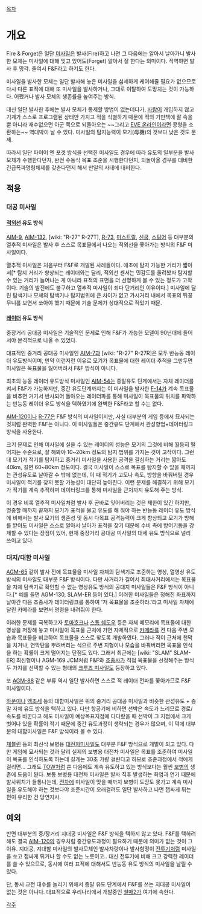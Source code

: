 [[목차]]
= 개요 =
Fire & Forget은 일단 [[미사일]]은 발사(Fire)하고 나면 그 다음에는 알아서 날아가니 발사한 모체는 미사일에 대해 잊고 있어도(Forget) 알아서 잘 한다는 의미이다. 직역하면 발사 후 망각. 줄여서 F&F라고 하기도 한다.

미사일을 발사한 모체는 일단 발사해 놓은 미사일을 섬세하게 케어해줄 필요가 없으므로 다시 다른 표적에 대해 또 미사일을 발사하거나, 그대로 이탈하여 도망치는 것이 가능하다. 어쨌거나 발사 모체의 생존률을 높여주는 방식.

대신 일단 발사한 후에는 발사 모체가 통제할 방법이 없는데다가, [[사람]]이 개입하지 않고 기계가 스스로 프로그램된 상태만 가지고 적을 식별하기 때문에 적의 기만책에 잘 속을 뿐 아니라 재수없으면 아군 쪽으로 되돌아오는 ~~그리고 [[EVE 온라인]]이라면 콩형을 소환하는~~ 역대박이 날 수 있다. 미사일의 탐지능력이 모기(母機)의 것보다 낮은 것도 문제.

따라서 일단 파이어 엔 포겟 방식을 선택한 미사일도 경우에 따라 유도의 일부분을 발사 모체가 수행한다던지, 완전 수동식 목표 조준을 시행한다던지, 되돌아올 경우를 대비한 긴급폭파명령체제를 갖춘다던지 해서 만일의 사태에 대비한다.

== 적용 ==
=== 대공 미사일 ===
==== [[적외선]] 유도 방식 ====
[[AIM-9]], [[AIM-132]], [wiki: "R-27" R-27T], [[R-73]], [[미스트랄]], [[신궁]], [[스팅어]] 등 대부분의 열추적 미사일은 발사 후 스스로 목표물에서 나오는 적외선을 쫓아가는 방식의 F&F 미사일이다.

열추적 미사일은 처음부터 F&F로 개발된 사례들이다. 애초에 탐지 가능한 거리가 짧아서[* 탐지 거리가 향상되는 레이더와는 달리, 적외선 센서는 민감도를 올려봤자 탐지할 수 있는 거리가 늘어나는 게 아니라 표적의 표면을 더 선명하게 볼 수 있는 정도가 고작이다. 기술의 발전에도 불구하고 열추적 미사일이 죄다 단거리인 이유이다.] 미사일에 달린 탐색기나 모체의 탐색기나 탐지범위에 큰 차이가 없고 가시거리 내에서 목표의 뒤꽁무니를 보면서 쏘아야 했기 때문에 기술 문제가 상대적으로 적었기 때문. 

==== [[레이더]] 유도 방식 ====
중장거리 공대공 미사일은 기술적인 문제로 인해 F&F가 가능한 모델이 90년대에 들어서야 본격적으로 나올 수 있었다.

대표적인 중거리 공대공 미사일인 [[AIM-7]]과 [wiki: "R-27" R-27R]은 모두 반능동 레이더 유도방식이며, 만약 이런저런 이유로 모기가 목표물에 대한 레이더 추적을 그만두면 미사일은 목표물을 잃어버려서 F&F 방식이 아니다.

최초의 능동 레이더 유도방식 미사일인 [[AIM-54]]는 종말유도 단계에서는 자체 레이더를 켜서 F&F가 가능하지만, 중간 유도단계까지는 이 미사일을 발사한 [[F-14]]가 계속 목표물을 비추면 거기서 반사되어 돌아오는 레이더파를 통해 미사일이 목표물의 위치를 파악하는 반능동 레이더 유도 방식을 택하였기에 완벽한 F&F라고 할 수는 없다.

[[AIM-120]]이나 [[R-77]]은 F&F 방식의 미사일이지만, 사실 대부분의 게임 등에서 묘사되는 것처럼 완벽한 F&F는 아니다. 이 미사일들은 중간유도 단계에서 관성항법+데이터링크 방식을 사용한다.

크기 문제로 인해 미사일에 실을 수 있는 레이더의 성능은 모기의 그것에 비해 월등히 떨어지는 수준으로, 잘 해봐야 10~20km 정도의 탐지 범위를 가지는 것이 고작이다. 그런데 모기가 적기를 탐지하고 중거리 미사일을 사용한 공격을 결심하는 거리는 짧아도 40km, 길면 60~80km 정도이다. 결국 미사일이 스스로 목표를 탐지할 수 있을 때까지는 관성유도로 날아갈 수 밖에 없는데, 이 때 적기가 고도나 속도, 방향을 바꿔버릴 경우 미사일이 적기를 찾지 못할 가능성이 대단히 높아진다. 이런 문제를 해결하기 위해 모기가 적기를 계속 추적하며 데이터링크를 통해 미사일을 근처까지 유도해 주는 방식.

이 경우 비록 열추적 미사일처럼 발사 후 곧바로 잊어버리는 것은 제한이 있긴 하지만, 명중할 때까지 끝까지 모기가 표적을 물고 유도를 해 줘야 하는 반능동 레이더 유도 방식에 비해서는 발사 모기의 생존성 및 동시 다목표 공격능력이 크게 향상되고 모기가 방해를 받아도 미사일은 스스로 알아서 날아가 표적을 찾기 때문에 수비 측에 방어기동을 강제할 수 있다는 장점이 있어, 현재 중장거리 공대공 미사일의 대세 유도 방식으로 널리 쓰이고 있다.

=== 대지/대함 미사일 ===
[[AGM-65]] 같이 발사 전에 목표물을 미사일 자체의 탐색기로 조준하는 영상, 열영상 유도방식의 미사일도 대부분 F&F 방식이다. 다만 사거리가 길어서 최대사거리에서는 목표물을 자체 탐색기로 확인할 수 없는 영상유도 방식의 공대지 미사일들은 F&F 방식이 아니다.[* 예를 들면 AGM-130, SLAM-ER 등이 있다.] 이러한 미사일들은 정해진 좌표까지 날아간 다음 조종사가 데이터링크를 통하여 '저 목표물을 조준하라.'라고 미사일 자체에 달린 카메라를 보면서 명령을 내려줘야 한다. 

이러한 문제를 극복하고자 [[토마호크]]나 [[스톰 쉐도우]] 등은 자체 메모리에 목표물에 대한 영상을 저장해 놓고 미사일이 목표물 근처에 가면 자체적으로 [[카메라]]를 켠 다음 주변 모습과 목표물을 비교하여 목표물을 스스로 찾도록 개발하였다. 그러나 적이 근처에 천막을 치거나, 연막탄을 뿌려버리는 식으로 주변 지형이나 모습을 바꿔버리면 목표물 인식을 하는 확률이 크게 떨어지는 단점도 있다. 그래서 최근에는 [wiki: "SLAM" SLAM-ER] 최신형이나 AGM-169 JCM처럼 F&F와 [[조종사]]가 직접 목표물을 선정해주는 방식 두 가지를 선택할 수 있는 형태의 [[크루즈 미사일]]도 등장하고 있다.

또 [[AGM-88]] 같은 부류 역시 일단 발사하면 스스로 적 레이더 전파를 쫓아가므로 F&F 미사일이다.

[[하푼]]이나 [[엑조세]] 등의 대함미사일은 위의 중거리 공대공 미사일과 비슷한 관성유도 + 종말 자체 유도 방식을 택하고 있다. 다만 항공기에 비하면 선박은 속도가 느리므로 경로/속도를 바꾼다고 해도 미사일이 예상목표지점에 다다랐을 때 선박이 그 지점에서 크게 벗어나 있을 확률이 적기 때문에 중간 유도과정이 생략되는 경우가 많으며, 이 덕에 대부분의 대함미사일은 F&F 방식이라 볼 수 있다.

[[재블린]] 등의 최신식 보병용 [[대전차미사일]]도 대부분 F&F 방식으로 개발이 되고 있다. 다만 게임에 묘사되는 것과 달리 실제의 보병용 대전차 미사일은 목표를 조준하여 미사일이 목표를 인식하도록 하는데 길게는 30초 가량 걸린다고 하므로 조준과정에서 적에게 걸리면... 그래도 [[TOW]]처럼 쏜 다음에도 계속 유도하고 있는 방식보다는 훨씬 [[보병]]의 생존에 도움이 된다. 보통 보병용 대전차 미사일은 발사 직후 발생하는 화염과 연기 때문에 발사위치가 들통나는데, [[전차]]에 미사일이 맞을 때까지 보병이 도망도 못가고 계속 미사일을 유도해야 하는 것보다야 조준시간이 오래걸려도 일단 발사하고 나면 잽싸게 튀는 편이 유리한 건 당연지사.

== 예외 ==
반면 대부분의 중/장거리 지대공 미사일은 F&F 방식을 택하지 않고 있다. F&F를 택하려 해도 결국 [[AIM-120]]의 경우처럼 중간유도과정이 필요하기 때문에 의미가 없는 것이 그 이유. 지대공, 지대함 미사일의 발사모체인 발사차량이나 발사함정이 [[전투기]]처럼 미사일을 쏘고 잽싸게 튀거나 할 수도 없는 노릇이고.. 대신 전투기에 비해 크고 강력한 레이더를 쓸 수 있으므로, 동시에 여러 표적에 대해서도 반능동 유도 방식의 미사일을 날릴 수 있다.

단, 동시 교전 대수를 늘리기 위해서 종말 유도 단계에서 F&F를 쓰는 지대공 미사일이 없는 것은 아니다. 대표적으로 우리나라에서 개발중인 [[철매2]]가 여기에 속한다.

[[각주]]
